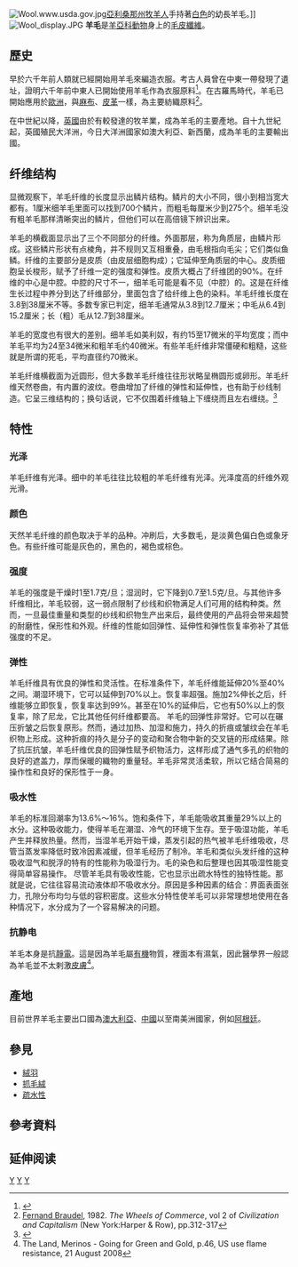 [[File:Wool.www.usda.gov.jpg|thumb]][[亞利桑那州|亞利桑那州]][[牧羊人|牧羊人]]手持著[[白色|白色]]的幼長羊毛。]]
[[File:Wool_display.JPG|thumb]]
'''羊毛'''是[[羊亞科|羊亞科]][[動物|動物]]身上的[[毛皮|毛皮]][[纖維|纖維]]。

==歷史==
早於六千年前人類就已經開始用羊毛來編造衣服。考古人員曾在中東一帶發現了遺址，證明六千年前中東人已開始使用羊毛作為衣服原料<ref>{{Cite book|title=Sheep and Goat Science, Fifth Edition|last=Ensminger|first=Dr. M.E.|coauthors= Dr. R.O. Parker|year=1986|publisher=The Interstate Printers and Publishers Inc |location=Danville, Illinois|isbn=0-8134-2464-X}}</ref>。在古羅馬時代，羊毛已開始應用於[[歐洲|歐洲]]，與[[麻布|麻布]]、[[皮革|皮革]]一樣，為主要紡織原料<ref name=Braudel>[[Fernand_Braudel|Fernand Braudel]], 1982. ''The Wheels of Commerce'', vol 2 of ''Civilization and Capitalism'' (New York:Harper & Row), pp.312-317</ref>。

在中世紀以降，[[英國|英國]]由於有較發達的牧羊業，成為羊毛的主要產地。自十九世紀起，英國殖民大洋洲，今日大洋洲國家如澳大利亞、新西蘭，成為羊毛的主要輸出國。

== 纤维结构==
显微观察下，羊毛纤维的长度显示出鳞片结构。鳞片的大小不同，很小到相当宽大都有。1厘米细羊毛里面可以找到700个鳞片，而粗毛每厘米少到275个。细羊毛没有粗羊毛那样清晰突出的鳞片，但他们可以在高倍镜下辨识出来。

羊毛的横截面显示出了三个不同部分的纤维。外面那层，称为角质层，由鳞片形成。这些鳞片形状有点棱角，并不规则又互相重叠，由毛根指向毛尖；它们类似鱼鳞。纤维的主要部分是皮质（由皮层细胞构成）；它延伸至角质层的中心。皮质细胞呈长梭形，赋予了纤维一定的强度和弹性。皮质大概占了纤维团的90%。在纤维的中心是中腔。中腔的尺寸不一，细羊毛可能是看不见（中腔）的。这是在纤维生长过程中养分到达了纤维部分，里面包含了给纤维上色的染料。羊毛纤维长度在3.8到38厘米不等。多数专家已判定，细羊毛通常从3.8到12.7厘米；中毛从6.4到15.2厘米；长（粗）毛从12.7到38厘米。

羊毛的宽度也有很大的差别。细羊毛如美利奴，有约15至17微米的平均宽度；而中羊毛平均为24至34微米和粗羊毛约40微米。有些羊毛纤维非常僵硬和粗糙，这些就是所谓的死毛，平均直径约70微米。

羊毛纤维横截面为近圆形，但大多数羊毛纤维往往形状略呈椭圆形或卵形。羊毛纤维天然卷曲，有内置的波纹。卷曲增加了纤维的弹性和延伸性，也有助于纱线制造。它呈三维结构的；换句话说，它不仅围着纤维轴上下缠绕而且左右缠绕。<ref>{{cite web|title=Structure and Properties of Wool Fibre|url=https://www.pandasilk.com/structure-and-properties-of-wool-fibre/|website=pandasilk.com|accessdate=1 March 2017}}</ref>

== 特性 ==
===光泽===
羊毛纤维有光泽。细中的羊毛往往比较粗的羊毛纤维有光泽。光泽度高的纤维外观光滑。

===颜色===
天然羊毛纤维的颜色取决于羊的品种。冲刷后，大多数毛，是淡黄色偏白色或象牙色。有些纤维可能是灰色的，黑色的，褐色或棕色。

===强度===
羊毛的强度是干燥时1至1.7克/旦；湿润时，它下降到0.7至1.5克/旦。与其他许多纤维相比，羊毛较弱，这一弱点限制了纱线和织物满足人们可用的结构种类。然而，一旦最佳重量和类型的纱线和织物生产出来后，最终使用的产品将会带来超赞的耐磨性，保形性和外观。纤维的性能如回弹性、延伸性和弹性恢复率弥补了其低强度的不足。

===弹性===
羊毛纤维具有优良的弹性和灵活性。在标准条件下，羊毛纤维能延伸20%至40%之间。潮湿环境下，它可以延伸到70%以上。恢复率超强。施加2%伸长之后，纤维能够立即恢复，恢复率达到99%。甚至在10%的延伸后，它也有50%以上的恢复率，除了尼龙，它比其他任何纤维都要高。
羊毛的回弹性非常好。它可以在碾压折皱之后恢复原形。然而，通过加热、加湿和施力，持久的折痕或皱纹会在羊毛织物上形成。这种折痕的持久是分子的变动和聚合物中新的交叉链的形成结果。除了抗压抗皱，羊毛纤维优良的回弹性赋予织物活力，这样形成了通气多孔的织物的良好的遮盖力，厚而保暖的織物的重量轻。羊毛非常灵活柔软，所以它结合简易的操作性和良好的保形性于一身。

===吸水性===
羊毛的标准回潮率为13.6%～16%。饱和条件下，羊毛能吸收其重量29%以上的水分。这种吸收能力，使得羊毛在潮湿、冷气的环境下生存。至于吸湿功能，羊毛产生并释放热量。然而，当湿羊毛开始干燥，蒸发引起的热气被羊毛纤维吸收，尽管当蒸发率降低时致冷因素减缓，但羊毛经历了制冷。羊毛和类似头发纤维的这种吸收湿气和脱浮的特有的性能称为吸湿行为。毛的染色和后整理也因其吸湿性能变得简单容易操作。
尽管羊毛具有吸收性能，它也显示出疏水特性的独特性能。那就是说，它往往容易流动液体却不吸收水分。原因是多种因素的结合：界面表面张力，孔隙分布均匀与低的容积密度。这些水分特性使羊毛可以非常理想地使用在各种情况下，水分成为了一个容易解决的问题。

===抗静电===
羊毛本身是抗[[靜電|靜電]]。這是因為羊毛屬[[有機|有機]]物質，裡面本有濕氣，因此醫學界一般認為羊毛並不太剌激[[皮膚|皮膚]]<ref name="The Land p.46">The Land, Merinos - Going for Green and Gold, p.46, US use flame resistance, 21 August 2008</ref>。

==產地==
目前世界羊毛主要出口國為[[澳大利亞|澳大利亞]]、[[中國|中國]]以至南美洲國家，例如[[阿根廷|阿根廷]]。

== 參見 ==
* [[絨羽|絨羽]]
* [[抓毛絨|抓毛絨]]
* [[疏水性|疏水性]]

== 參考資料 ==
{{reflist}}

== 延伸阅读 ==
{{Wikisource further reading}}

{{Authority control}}
[[Category:紡織材料|Y]]
[[Category:毛織物|Y]]
[[Category:动物毛发|Y]]